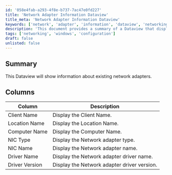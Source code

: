 ```yaml
---
id: '058e4fab-a293-4f8e-b737-7ac47e0fd227'
title: 'Network Adapter Information Dataview'
title_meta: 'Network Adapter Information Dataview'
keywords: ['network', 'adapter', 'information', 'dataview', 'networking']
description: 'This document provides a summary of a Dataview that displays information about existing network adapters, including details such as client name, location name, computer name, NIC type, NIC name, driver name, and driver version.'
tags: ['networking', 'windows', 'configuration']
draft: false
unlisted: false
---
```

## Summary

This Dataview will show information about existing network adapters.

## Columns

| Column          | Description                             |
|-----------------|-----------------------------------------|
| Client Name     | Display the Client Name.                |
| Location Name   | Display the Location Name.              |
| Computer Name   | Display the Computer Name.              |
| NIC Type        | Display the Network adapter type.       |
| NIC Name        | Display the Network adapter name.       |
| Driver Name     | Display the Network adapter driver name.|
| Driver Version  | Display the Network adapter driver version.|













